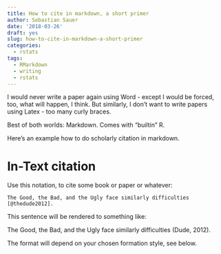 ```yaml
---
title: How to cite in markdown, a short primer
author: Sebastian Sauer
date: '2018-03-26'
draft: yes
slug: how-to-cite-in-markdown-a-short-primer
categories:
  - rstats
tags:
  - RMarkdown
  - writing
  - rstats
---
```




I would never write a paper again using Word - except I would be forced, too, what will happen, I think. But similarly, I don't want to write papers using Latex - too many curly braces.

Best of both worlds: Markdown. Comes with "builtin" R. 


Here's an example how to do scholarly citation in markdown.


# In-Text citation


Use this notation, to cite some book or paper or whatever:


```
The Good, the Bad, and the Ugly face similarly difficulties [@thedude2012].
```


This sentence will be rendered to something like:


The Good, the Bad, and the Ugly face similarly difficulties  (Dude, 2012).


The format will depend on your chosen formation style, see below.


